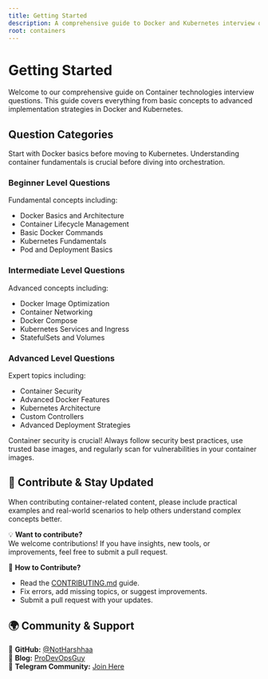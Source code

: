 ```yaml
---
title: Getting Started
description: A comprehensive guide to Docker and Kubernetes interview questions for DevOps engineers.
root: containers
---
```



# Getting Started

<Callout type="info" title="Overview">
Welcome to our comprehensive guide on Container technologies interview questions. This guide covers everything from basic concepts to advanced implementation strategies in Docker and Kubernetes.
</Callout>

## Question Categories

<Callout type="tip" title="Learning Path">
Start with Docker basics before moving to Kubernetes. Understanding container fundamentals is crucial before diving into orchestration.
</Callout>

### Beginner Level Questions
<InteractiveHoverButton text="Go to Beginner Level" href="./beginner" className="mt-2" />

Fundamental concepts including:
- Docker Basics and Architecture
- Container Lifecycle Management
- Basic Docker Commands
- Kubernetes Fundamentals
- Pod and Deployment Basics

### Intermediate Level Questions
<InteractiveHoverButton text="Go to Intermediate Level" href="./intermediate" className="mt-2" />

Advanced concepts including:
- Docker Image Optimization
- Container Networking
- Docker Compose
- Kubernetes Services and Ingress
- StatefulSets and Volumes

### Advanced Level Questions
<InteractiveHoverButton text="Go to Advanced Level" href="./advanced" className="mt-2" />

Expert topics including:
- Container Security
- Advanced Docker Features
- Kubernetes Architecture
- Custom Controllers
- Advanced Deployment Strategies

<Callout type="warn" title="Important">
Container security is crucial! Always follow security best practices, use trusted base images, and regularly scan for vulnerabilities in your container images.
</Callout>

## 📢 Contribute & Stay Updated

<Callout type="note" title="Contribution Guidelines">
When contributing container-related content, please include practical examples and real-world scenarios to help others understand complex concepts better.
</Callout>

💡 **Want to contribute?**  
We welcome contributions! If you have insights, new tools, or improvements, feel free to submit a pull request.  

📌 **How to Contribute?**
- Read the [CONTRIBUTING.md](https://github.com/NotHarshhaa/DevOps-Interview-Questions/blob/master/CONTRIBUTING.md) guide.  
- Fix errors, add missing topics, or suggest improvements.  
- Submit a pull request with your updates.  

## 🌍 Community & Support  

🔗 **GitHub:** [@NotHarshhaa](https://github.com/NotHarshhaa)  
📝 **Blog:** [ProDevOpsGuy](https://blog.prodevopsguy.xyz)  
💬 **Telegram Community:** [Join Here](https://t.me/prodevopsguy)  
